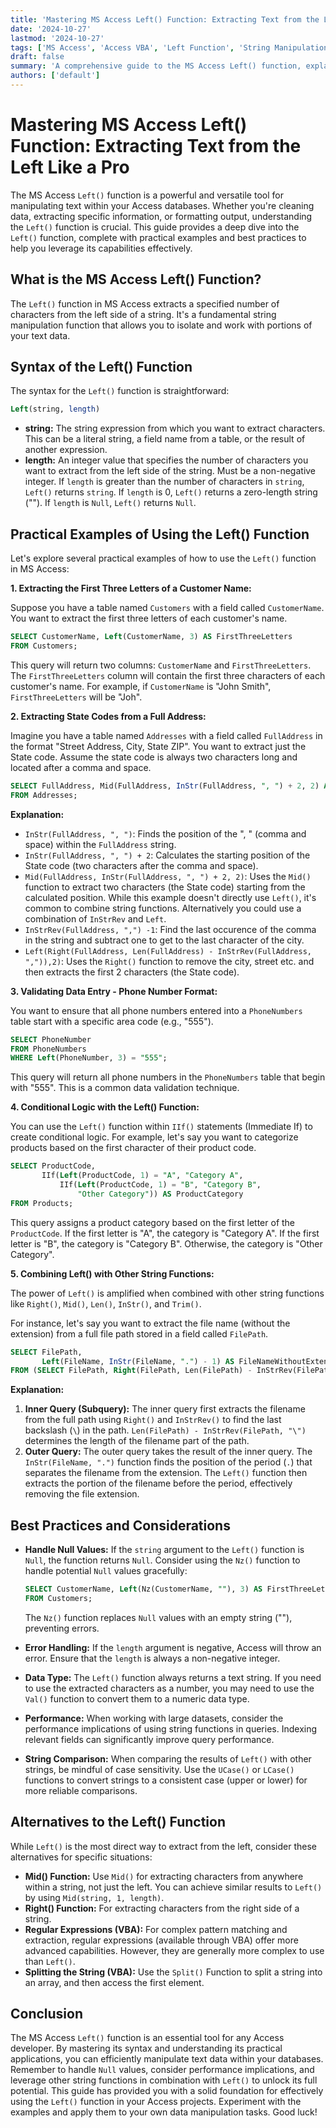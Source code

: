 ```yaml
---
title: 'Mastering MS Access Left() Function: Extracting Text from the Left Like a Pro'
date: '2024-10-27'
lastmod: '2024-10-27'
tags: ['MS Access', 'Access VBA', 'Left Function', 'String Manipulation', 'Database Functions', 'SQL', 'Text Extraction', 'Microsoft Access', 'Access Tutorial']
draft: false
summary: 'A comprehensive guide to the MS Access Left() function, explaining its syntax, usage with practical examples, and optimization techniques for efficient text extraction from the left side of strings in Access databases.'
authors: ['default']
---
```


# Mastering MS Access Left() Function: Extracting Text from the Left Like a Pro

The MS Access `Left()` function is a powerful and versatile tool for manipulating text within your Access databases. Whether you're cleaning data, extracting specific information, or formatting output, understanding the `Left()` function is crucial. This guide provides a deep dive into the `Left()` function, complete with practical examples and best practices to help you leverage its capabilities effectively.

## What is the MS Access Left() Function?

The `Left()` function in MS Access extracts a specified number of characters from the left side of a string. It's a fundamental string manipulation function that allows you to isolate and work with portions of your text data.

## Syntax of the Left() Function

The syntax for the `Left()` function is straightforward:

```sql
Left(string, length)
```

*   **string:** The string expression from which you want to extract characters. This can be a literal string, a field name from a table, or the result of another expression.
*   **length:**  An integer value that specifies the number of characters you want to extract from the left side of the string.  Must be a non-negative integer. If `length` is greater than the number of characters in `string`, `Left()` returns `string`. If `length` is 0, `Left()` returns a zero-length string (""). If `length` is `Null`, `Left()` returns `Null`.

## Practical Examples of Using the Left() Function

Let's explore several practical examples of how to use the `Left()` function in MS Access:

**1. Extracting the First Three Letters of a Customer Name:**

Suppose you have a table named `Customers` with a field called `CustomerName`.  You want to extract the first three letters of each customer's name.

```sql
SELECT CustomerName, Left(CustomerName, 3) AS FirstThreeLetters
FROM Customers;
```

This query will return two columns: `CustomerName` and `FirstThreeLetters`.  The `FirstThreeLetters` column will contain the first three characters of each customer's name.  For example, if `CustomerName` is "John Smith", `FirstThreeLetters` will be "Joh".

**2. Extracting State Codes from a Full Address:**

Imagine you have a table named `Addresses` with a field called `FullAddress` in the format "Street Address, City, State ZIP".  You want to extract just the State code. Assume the state code is always two characters long and located after a comma and space.

```sql
SELECT FullAddress, Mid(FullAddress, InStr(FullAddress, ", ") + 2, 2) AS StateCode
FROM Addresses;
```

**Explanation:**

*   `InStr(FullAddress, ", ")`:  Finds the position of the ", " (comma and space) within the `FullAddress` string.
*   `InStr(FullAddress, ", ") + 2`: Calculates the starting position of the State code (two characters after the comma and space).
*   `Mid(FullAddress, InStr(FullAddress, ", ") + 2, 2)`: Uses the `Mid()` function to extract two characters (the State code) starting from the calculated position.  While this example doesn't directly use `Left()`, it's common to combine string functions. Alternatively you could use a combination of `InStrRev` and `Left`.
*   `InStrRev(FullAddress, ",") -1`: Find the last occurence of the comma in the string and subtract one to get to the last character of the city.
*   `Left(Right(FullAddress, Len(FullAddress) - InStrRev(FullAddress, ",")),2)`: Uses the `Right()` function to remove the city, street etc. and then extracts the first 2 characters (the State code).

**3. Validating Data Entry - Phone Number Format:**

You want to ensure that all phone numbers entered into a `PhoneNumbers` table start with a specific area code (e.g., "555").

```sql
SELECT PhoneNumber
FROM PhoneNumbers
WHERE Left(PhoneNumber, 3) = "555";
```

This query will return all phone numbers in the `PhoneNumbers` table that begin with "555". This is a common data validation technique.

**4. Conditional Logic with the Left() Function:**

You can use the `Left()` function within `IIf()` statements (Immediate If) to create conditional logic.  For example, let's say you want to categorize products based on the first character of their product code.

```sql
SELECT ProductCode,
       IIf(Left(ProductCode, 1) = "A", "Category A",
           IIf(Left(ProductCode, 1) = "B", "Category B",
               "Other Category")) AS ProductCategory
FROM Products;
```

This query assigns a product category based on the first letter of the `ProductCode`.  If the first letter is "A", the category is "Category A". If the first letter is "B", the category is "Category B". Otherwise, the category is "Other Category".

**5. Combining Left() with Other String Functions:**

The power of `Left()` is amplified when combined with other string functions like `Right()`, `Mid()`, `Len()`, `InStr()`, and `Trim()`.

For instance, let's say you want to extract the file name (without the extension) from a full file path stored in a field called `FilePath`.

```sql
SELECT FilePath,
       Left(FileName, InStr(FileName, ".") - 1) AS FileNameWithoutExtension
FROM (SELECT FilePath, Right(FilePath, Len(FilePath) - InStrRev(FilePath, "\")) AS FileName FROM Files);
```

**Explanation:**

1.  **Inner Query (Subquery):**  The inner query first extracts the filename from the full path using `Right()` and `InStrRev()` to find the last backslash (`\`) in the path. `Len(FilePath) - InStrRev(FilePath, "\")` determines the length of the filename part of the path.
2.  **Outer Query:** The outer query takes the result of the inner query. The `InStr(FileName, ".")` function finds the position of the period (`.`) that separates the filename from the extension. The `Left()` function then extracts the portion of the filename before the period, effectively removing the file extension.

## Best Practices and Considerations

*   **Handle Null Values:**  If the `string` argument to the `Left()` function is `Null`, the function returns `Null`.  Consider using the `Nz()` function to handle potential `Null` values gracefully:

    ```sql
    SELECT CustomerName, Left(Nz(CustomerName, ""), 3) AS FirstThreeLetters
    FROM Customers;
    ```

    The `Nz()` function replaces `Null` values with an empty string (""), preventing errors.

*   **Error Handling:**  If the `length` argument is negative, Access will throw an error. Ensure that the `length` is always a non-negative integer.

*   **Data Type:** The `Left()` function always returns a text string. If you need to use the extracted characters as a number, you may need to use the `Val()` function to convert them to a numeric data type.

*   **Performance:** When working with large datasets, consider the performance implications of using string functions in queries. Indexing relevant fields can significantly improve query performance.

*   **String Comparison:** When comparing the results of `Left()` with other strings, be mindful of case sensitivity.  Use the `UCase()` or `LCase()` functions to convert strings to a consistent case (upper or lower) for more reliable comparisons.

## Alternatives to the Left() Function

While `Left()` is the most direct way to extract from the left, consider these alternatives for specific situations:

*   **Mid() Function:**  Use `Mid()` for extracting characters from anywhere within a string, not just the left. You can achieve similar results to `Left()` by using `Mid(string, 1, length)`.
*   **Right() Function:** For extracting characters from the right side of a string.
*   **Regular Expressions (VBA):** For complex pattern matching and extraction, regular expressions (available through VBA) offer more advanced capabilities.  However, they are generally more complex to use than `Left()`.
*   **Splitting the String (VBA):** Use the `Split()` Function to split a string into an array, and then access the first element.

## Conclusion

The MS Access `Left()` function is an essential tool for any Access developer.  By mastering its syntax and understanding its practical applications, you can efficiently manipulate text data within your databases. Remember to handle `Null` values, consider performance implications, and leverage other string functions in combination with `Left()` to unlock its full potential. This guide has provided you with a solid foundation for effectively using the `Left()` function in your Access projects. Experiment with the examples and apply them to your own data manipulation tasks. Good luck!